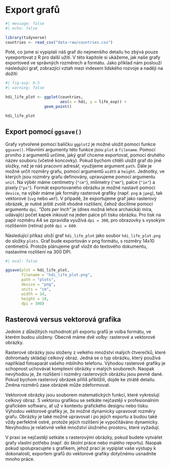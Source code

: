 # Export grafů

```r
#| message: false
#| echo: false

library(tidyverse)
countries <- read_csv("data-raw/countries.csv")
```

Poté, co jsme si vypiplali náš graf do nejmenšího detailu ho zbývá pouze vyexportovat z R pro další užití. V této kapitole si ukážeme, jak naše grafy exportoved ve správných rozměrech a formátu. Jako příklad nám poslouží následující graf, zobrazjící vztah mezi indexem lidského rozvoje a nadějí na dožití:

```r
#| fig-asp: 0.5
#| warning: false

hdi_life_plot <- ggplot(countries,
                        aes(x = hdi, y = life_exp)) +
                 geom_point()

hdi_life_plot
```

## Export pomocí `ggsave()`

Grafy vytvořené pomocí balíčku `ggplot2` je možné uložit pomocí funkce `ggsave()`. Hlavními argumenty této funkce jsou `plot` a `filename`. Pomocí prvního z argumentů určíme, jaký graf chceme exportovat, pomocí druhého název souboru (včetně koncovky). Pokud bychom chtěli uložit graf do jiné složky, než je náš pracovní adresář, využijeme argument `path`. Dále je možné určit rozměry grafu, pomocí argumentů `width` a `height`. Jednotky, ve kterých jsou rozměry grafu definovány, upravujeme pomocí argumentu `unit`. Na výběr máme centimetry (`"cm"`), milimetry (`"mm"`), palce (`"in"`) a pixely (`"px"`). Formát exportovaného obrázku je možné nastavit pomocí `device`, na výběr máme jak formáty rasterové grafiky (např. `png` a `jpeg`), tak vektorové (`svg` nebo `wmf`). V případě, že exportujeme graf jako rasterový obrázek, je nutné ještě zvolit vhodné rozlišení, čehož docílíme pomocí argumentu `dpi`. *"Dots per Inch"* je (dnes možná lehce archaická) míra, udávající počet kapek inkoust na jeden palce při tisku obrázku. Pro tisk na papír rozměru A4 se zpravidla využívá `dpi = 300`, pro obrazovky s vysokým rozlišením (retina) poté `dpi = 600`.

Následující příkaz uloží graf `hdi_life_plot` jako soubor `hdi_life_plot.png` do složky `plots`. Graf bude exportován v png formátu, s rozměry 14x10 centimetrů. Protože plánujeme graf vložit do textového dokumentu, nastavíme rozlišení na 300 DPI.

```r
#| eval: false

ggsave(plot = hdi_life_plot,
       filename = "hdi_life_plot.png",
       path = "plots",
       device = "png",
       units = "cm",
       width = 14,
       height = 10,
       dpi = 300)
```

## Rasterová versus vektorová grafika

Jedním z důležitých rozhodnotí při exportu grafů je volba formátu, ve kterém budou uloženy. Obecně máme dvě volby: rasterové a vektorové obrázky.

Rasterové obrázky jsou složeny z velkého množství malých čtverečků, které dohromady skládají celkový obraz. Jedná se o typ obrázku, který používá například fotoaparát vašeho mbilního telefonu. Výhodou rasterové grafiky je schopnost uchovávat komplexní obrázky v malých souborech. Naopak nevýhodou je, že rozlišení i rozměry rasterových obrázku jsou pevně dané. Pokud bychom rasterový obrázek příliš přiblížili, dojde ke ztrátě detailu. Změna rozměrů zase obrázek může zdeformovat.

Vektorové obrázky jsou souborem matematických funkcí, které vykreslují celkový obraz. S vektorou grafikou se setkáte nejčastěji v profesionálním grafickém softwaru, ať už v kontextu grafického designu nebo tisku. Výhodou vektorové grafiky je, že možné dynamicky upravovat rozměry grafu. Obrázky je také možné upravovat i po jejich exportu a budou také vždy perfektně ostré, protože jejich rozlišení je vypočítáváno dynamicky. Nevýhodou je relativně velké množství úložného prostoru, které vyžadují.

V praxi se nejčastěji setkáte s rasterovými obrázky, pokud budete vytvářet grafy vlastní potřebu (např. do školní práce nebo malého reportu). Naopak pokud spolupracujete s grafikem, jehož prací je vypiplat vaše výstupy k dokonalosti, exportem grafů do vektorové grafiky dotyčnému usnadníte mnoho práce.
